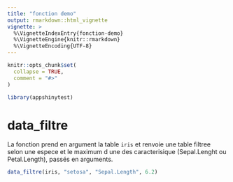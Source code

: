 ```yaml
---
title: "fonction demo"
output: rmarkdown::html_vignette
vignette: >
  %\VignetteIndexEntry{fonction-demo}
  %\VignetteEngine{knitr::rmarkdown}
  %\VignetteEncoding{UTF-8}
---
```


```r
knitr::opts_chunk$set(
  collapse = TRUE,
  comment = "#>"
)
```

```r
library(appshinytest)
```

<!-- WARNING - This vignette is generated by {fusen} from /dev/flat_data_filtre.Rmd: do not edit by hand -->

# data_filtre

La fonction prend en argument la table `iris` et renvoie une table filtree selon une espece et le maximum d une des caracterisique (Sepal.Lenght ou Petal.Length), passés en arguments.


```r
data_filtre(iris, "setosa", "Sepal.Length", 6.2)
```

